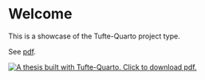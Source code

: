 
::: {.content-hidden unless-format="html"}

<!-- Q:  Why is this appearing on PDF? -->
# Welcome {.unnumbered .unlisted}

This is a showcase of the Tufte-Quarto project type.  

See [pdf](./IBToDL.pdf).


[![A thesis built with Tufte-Quarto. Click to download pdf.](cover.svg){.column-margin #fig-cover}](./IBToDL.pdf)


:::